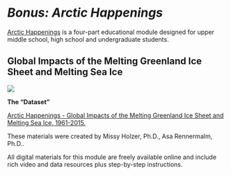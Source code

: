 # *Bonus: Arctic Happenings* {-#greenland}

[Arctic Happenings](https://ahrl.rutgers.edu/greenland-lessons) is a four-part educational module designed for upper middle school, high school and undergraduate students.

## Global Impacts of the Melting Greenland Ice Sheet and Melting Sea Ice {-#section-id} 

![](images/greenlandmelt.jpg)

**The "Dataset"**

[Arctic Happenings - Global Impacts of the Melting Greenland Ice Sheet and Melting Sea Ice, 1961-2015.](https://arcticdata.io/catalog/view/doi%3A10.18739%2FA2TM7216N)

These materials were created by Missy Holzer, Ph.D., Asa Rennermalm, Ph.D.. 

All digital materials for this module are freely available online and include rich video and data resources plus step-by-step instructions. 
